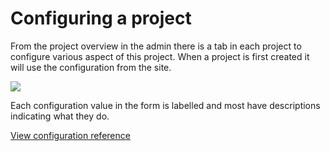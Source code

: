 # Configuring a project

From the project overview in the admin there is a tab in each project to configure various aspect of this project. When a project is first created it will use the configuration from the site.

![](</assets/Screenshot 2021-05-06 at 17.26.13.png>)

Each configuration value in the form is labelled and most have descriptions indicating what they do.

[View configuration reference](/admin-guide/configuration)
